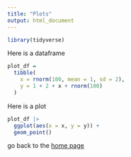 ```yaml
---
title: "Plots"
output: html_document
---
```


```r
library(tidyverse)
```

Here is a dataframe
```r
plot_df = 
  tibble(
    x = rnorm(100, mean = 1, sd = 2),
    y = 1 + 2 + x + rnorm(100)
  )
```

Here is a plot
```r
plot_df |>
  ggplot(aes(x = x, y = y)) +
  geom_point()
```

go back to the [home page](index.html)
